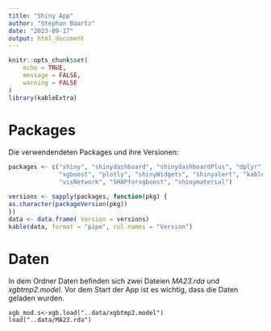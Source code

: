 ```yaml
---
title: "Shiny App"
author: "Stephan Baartz"
date: "2023-09-17"
output: html_document
---
```


```r
knitr::opts_chunk$set(
	echo = TRUE,
	message = FALSE,
	warning = FALSE
)
library(kableExtra)
```

# Packages

Die verwendendeten Packages und ihre Versionen:
```r
packages <- c("shiny", "shinydashboard", "shinydashboardPlus", "dplyr", "DT", "htmltools", 
              "xgboost", "plotly", "shinyWidgets", "shinyalert", "kableExtra", 
              "visNetwork", "SHAPforxgboost", "shinymaterial")

versions <- sapply(packages, function(pkg) {
as.character(packageVersion(pkg))
})
data <- data.frame( Version = versions)
kable(data, format = "pipe", col.names = "Version")

```

# Daten

In dem Ordner Daten befinden sich zwei Dateien *MA23.rda* und *xgbtmp2.model*.
Vor dem Start der App ist es wichtig, dass die Daten geladen wurden.

```{ reval=FALSE}
xgb_mod.s<-xgb.load("..data/xgbtmp2.model")
load("..data/MA23.rda")
```


